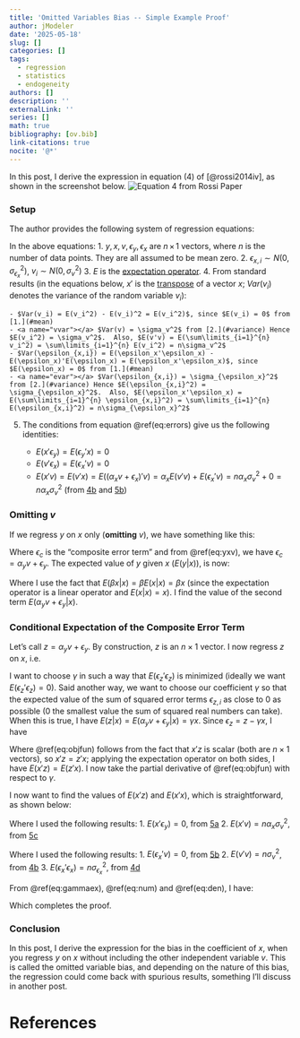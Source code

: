 ```yaml
---
title: 'Omitted Variables Bias -- Simple Example Proof'
author: jModeler
date: '2025-05-18'
slug: []
categories: []
tags:
  - regression
  - statistics
  - endogeneity
authors: []
description: ''
externalLink: ''
series: []
math: true
bibliography: [ov.bib]
link-citations: true
nocite: '@*'
---
```


In this post, I derive the expression in equation (4) of [@rossi2014iv], as shown in the screenshot below. 
![Equation 4 from Rossi Paper](eq_4.png)

### Setup
The author provides the following system of regression equations:

\begin{align}
y = & \beta x + \alpha_y v + \epsilon_y (\#eq:yxv) \\
x = & \alpha_x v + \epsilon_x (\#eq:xv) \\
E(\epsilon_y|x, v) = & 0 \,\, \& \,\, E(\epsilon_x|x, v) = 0 \,\, \& \,\, \epsilon_y \perp\!\!\!\perp \epsilon_x (\#eq:errors)
\end{align}

In the above equations:
1. <a name="mean"></a> $y, x, v, \epsilon_y, \epsilon_x$ are $n \, \times \, 1$ vectors, where $n$ is the number of data points. They are all assumed to be mean zero. 
2. <a name="variance"></a> $\epsilon_{x,i} \sim N(0, \sigma_{\epsilon_x}^2)$,  $v_i \sim N(0, \sigma_v^2)$ 
3. $E$ is the [expectation operator](https://en.wikipedia.org/wiki/Expected_value).
4. From standard results (in the equations below, $x'$ is the [transpose](https://en.wikipedia.org/wiki/Transpose) of a vector $x$; $Var(v_i)$ denotes the variance of the random variable $v_i$):

    - $Var(v_i) = E(v_i^2) - E(v_i)^2 = E(v_i^2)$, since $E(v_i) = 0$ from [1.](#mean)
    - <a name="vvar"></a> $Var(v) = \sigma_v^2$ from [2.](#variance) Hence $E(v_i^2) = \sigma_v^2$.  Also, $E(v'v) = E(\sum\limits_{i=1}^{n} v_i^2) = \sum\limits_{i=1}^{n} E(v_i^2) = n\sigma_v^2$
    - $Var(\epsilon_{x,i}) = E(\epsilon_x'\epsilon_x) - E(\epsilon_x)'E(\epsilon_x) = E(\epsilon_x'\epsilon_x)$, since $E(\epsilon_x) = 0$ from [1.](#mean)
    - <a name="evar"></a> $Var(\epsilon_{x,i}) = \sigma_{\epsilon_x}^2$ from [2.](#variance) Hence $E(\epsilon_{x,i}^2) = \sigma_{\epsilon_x}^2$.  Also, $E(\epsilon_x'\epsilon_x) = E(\sum\limits_{i=1}^{n} \epsilon_{x,i}^2) = \sum\limits_{i=1}^{n} E(\epsilon_{x,i}^2) = n\sigma_{\epsilon_x}^2$

5. The conditions from equation \@ref(eq:errors) give us the following identities:

    - <a name="xecorr"></a> $E(x'\epsilon_y) = E(\epsilon_y' x) = 0$ 
    - <a name="vecorr"></a> $E(v'\epsilon_x) = E(\epsilon_x' v) = 0$ 
    - <a name="vxcorr"></a> $E(x'v) = E(v'x) = E((\alpha_x v + \epsilon_x)'v) = \alpha_xE(v'v) + E(\epsilon_x'v) = n\alpha_x \sigma_v^2 + 0 = n\alpha_x \sigma_v^2$ (from [4b](#vvar) and [5b](#vecorr))

### Omitting $v$
If we regress $y$ on $x$ only (**omitting** $v$), we have something like this:

\begin{align}
y = \beta x + \epsilon_c
\end{align}

Where $\epsilon_c$ is the "composite error term" and from \@ref(eq:yxv), we have $\epsilon_c = \alpha_y v + \epsilon_y$. The expected value of $y$ given $x$ ($E(y|x)$), is now:

\begin{align}
E(y|x) = & E(\beta x | x) + E(\epsilon_c|x) \\
\implies E(y|x) = & \beta x + E(\alpha_y v + \epsilon_y|x)
\end{align}

Where I use the fact that $E(\beta x | x) = \beta E(x|x) = \beta x$ (since the expectation operator is a linear operator and $E(x|x) = x$). I find the value of the second term $E(\alpha_y v + \epsilon_y|x)$.

### Conditional Expectation of the Composite Error Term
Let's call $z = \alpha_y v + \epsilon_y$. By construction, $z$ is an $n \times 1$ vector. I now regress $z$ on $x$, i.e.
\begin{align}
z = & \gamma x + \epsilon_z \\
\implies \epsilon_z = & z - \gamma x
\end{align}

I want to choose $\gamma$ in such a way that $E(\epsilon_z'\epsilon_z)$ is minimized (ideally we want $E(\epsilon_z'\epsilon_z) = 0$). Said another way, we want to choose our coefficient $\gamma$ so that the expected value of the sum of squared error terms $\epsilon_{z,i}$ as close to $0$ as possible ($0$ the smallest value the sum of squared real numbers can take). When this is true, I have $E(z|x)= E(\alpha_y v + \epsilon_y|x) = \gamma x$. Since $\epsilon_z = z - \gamma x$, I have 

\begin{align}
E(\epsilon_z'\epsilon_z) = & E((z - \gamma x)'(z - \gamma x)) \\
\implies E(\epsilon_z'\epsilon_z) = & E(z'z - \gamma (x'z + z'x) + \gamma^2 x'x) \\
= & E(z'z) - \gamma E(x'z + z'x) + \gamma^2 E(x'x) \\
= & E(z'z) - 2 \gamma E(x'z) + \gamma^2 E(x'x) (\#eq:objfun)
\end{align}

Where \@ref(eq:objfun) follows from the fact that $x'z$ is scalar (both are $n \times 1$ vectors), so $x'z = z'x$; applying the expectation operator on both sides, I have $E(x'z) = E(z'x)$. I now take the partial derivative of \@ref(eq:objfun) with respect to $\gamma$.

\begin{align}
\frac{\partial E(\epsilon_z'\epsilon_z)}{\partial \gamma} = & \frac{\partial (E(z'z)}{\partial \gamma} - \frac{\partial (2 \gamma E(x'z))}{\partial \gamma} + \frac{\partial (\gamma^2 E(x'x))}{\partial \gamma} = 0 \\
  \implies & 0 - 2E(x'z) + 2 \gamma E(x'x) = 0 \\
  \implies & \gamma = \frac{E(x'z)}{E(x'x)} (\#eq:gammaex)
\end{align}

I now want to find the values of $E(x'z)$ and $E(x'x)$, which is straightforward, as shown below:

\begin{align}
E(x'z) = & E(x'(\alpha_y v + \epsilon_y)) \\
= & \alpha_y E(x'v) + E(x'\epsilon_y) \\
\implies E(x'z) = & n\alpha_y \alpha_x \sigma_v^2 + 0 = n\alpha_y \alpha_x \sigma_v^2 (\#eq:num)
\end{align}
Where I used the following results:
1. $E(x'\epsilon_y) = 0$, from [5a](#xecorr)
2. $E(x'v) = n\alpha_x \sigma_v^2$, from [5c](#vxcorr)

\begin{align}
E(x'x) = & E((\alpha_x v + \epsilon_x)'(\alpha_x v + \epsilon_x)) \\
       = & E(\alpha_x^2 v'v + \alpha_x \epsilon_x'v + \alpha_x v'\epsilon_x + \epsilon_x'\epsilon_x) \\
       = & \alpha_x^2 E( v'v) + 2 \alpha_x E( \epsilon_x'v ) + E(\epsilon_x'\epsilon_x) \\
\implies E(x'x) = & n\alpha_x^2 \sigma_v^2 + n\sigma_{\epsilon_x}^2 (\#eq:den)
\end{align}
Where I used the following results:
1. $E(\epsilon_x'v) = 0$, from [5b](#vecorr)
2. $E(v'v) = n\sigma_v^2$, from [4b](#vvar)
3. $E(\epsilon_x'\epsilon_x) = n\sigma_{\epsilon_x}^2$, from [4d](#evar)

From \@ref(eq:gammaex), \@ref(eq:num) and \@ref(eq:den), I have:
\begin{align}
  \gamma = & \frac{E(x'z)}{E(x'x)} =  \frac{n\alpha_y \alpha_x \sigma_v^2}{n(\alpha_x^2 \sigma_v^2 + \sigma_{\epsilon_x}^2)}  = \frac{\alpha_y \alpha_x \sigma_v^2}{\alpha_x^2 \sigma_v^2 + \sigma_{\epsilon_x}^2} \\
  E(z|x) = & E(\alpha_y v + \epsilon_y | x) =  \gamma x = \frac{\alpha_y \alpha_x \sigma_v^2}{\alpha_x^2 \sigma_v^2 + \sigma_{\epsilon_x}^2} x
\end{align}

Which completes the proof.

### Conclusion
In this post, I derive the expression for the bias in the coefficient of $x$, when you regress $y$ on $x$ without including the other independent variable $v$. This is called the omitted variable bias, and depending on the nature of this bias, the regression could come back with spurious results, something I'll discuss in another post.


# References

